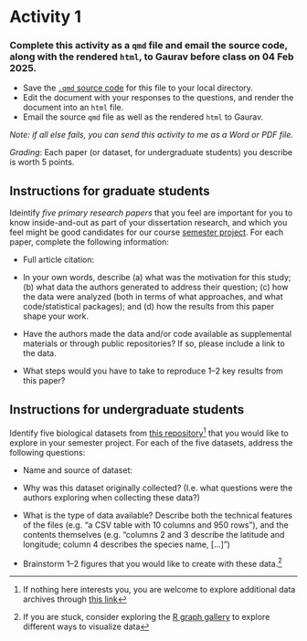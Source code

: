 # Activity 1 {.unnumbered}

:::{.callout-tip collapse=true}
### Complete this activity as a `qmd` file and email the source code, along with the rendered `html`, to Gaurav before class on 04 Feb 2025.

- Save the [`.qmd` source code](https://gitlab.com/gklab/teaching/reproducible-research-s25/-/raw/main/activities/activity-1.qmd) for this file to your local directory.  
- Edit the document with your responses to the questions, and render the document into an `html` file.
- Email the source `qmd` file as well as the rendered `html` to Gaurav. 

*Note: if all else fails, you can send this activity to me as a Word or PDF file.*

*Grading*: Each paper (or dataset, for undergraduate students) you describe is worth 5 points.

:::



## Instructions for graduate students

Ideintify *five primary research papers* that you feel are important for you to know inside-and-out as part of your dissertation research, and which you feel might be good candidates for our course [semester project](semester-project/overview.qmd). For each paper, complete the following information: 

:::{.callout-note}

- Full article citation: 

- In your own words, describe (a) what was the motivation for this study; (b) what data the authors generated to address their question; (c) how the data were analyzed (both in terms of what approaches, and what code/statistical packages); and (d) how the results from this paper shape your work. 

- Have the authors made the data and/or code available as supplemental materials or through public repositories? If so, please include a link to the data. 

- What steps would you have to take to reproduce 1--2 key results from this paper? 

:::


## Instructions for undergraduate students

Identify five biological datasets from [this repository](https://retriever.readthedocs.io/en/latest/datasets_list.htm)^[If nothing here interests you, you are welcome to explore additional data archives through [this link](https://libguides.cmich.edu/lifesciencedata/ecological)] that you would like to explore in your semester project. For each of the five datasets, address the following questions: 

:::{.callout-note}

- Name and source of dataset: 

- Why was this dataset originally collected? (I.e. what questions were the authors exploring when collecting these data?)

- What is the type of data available? Describe both the technical features of the files (e.g. "a CSV table with 10 columns and 950 rows"), and the contents themselves (e.g. "columns 2 and 3 describe the latitude and longitude; column 4 describes the species name, [...]")

- Brainstorm 1--2 figures that you would like to create with these data.^[If you are stuck, consider exploring the [R graph gallery](https://r-graph-gallery.com/) to explore different ways to visualize data]

:::